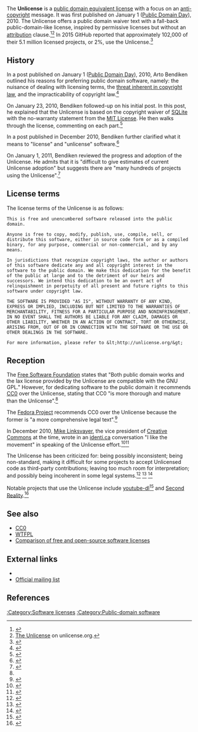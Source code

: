 {{Infobox software license
| name            = Unlicense
| image           = 
| caption         =
| author          = Arto Bendiken
| version         = 
| publisher       = 
| date            = 
| OSI approved    = Partial (while considered free not recommended)<ref>{{cite web|url=http://opensource.org/faq#unlicense |title=Frequently Answered Questions}}</ref>
| Debian approved = <!-- Yes or No or n/a -->
| FSF approved    = Yes<ref name="fsf_unlicense">{{cite web |url=https://www.gnu.org/licenses/license-list.en.html#Unlicense |title=Various Licenses and Comments about Them - GNU Project § The Unlicense |publisher=Free Software Foundation |accessdate=February 10, 2017}}</ref>
| GPL compatible  = Yes<ref name="fsf_unlicense" />
| copyleft        = No
| linking         = Yes
| website         = {{URL|unlicense.org}}
}}
The '''Unlicense''' is a [[public domain equivalent license]] with a focus on an [[anti-copyright]] message. It was first published on January 1 ([[Public Domain Day]]), 2010. The Unlicense offers a public domain waiver text with a fall-back public-domain-like license, inspired by permissive licenses but without an [[Attribution (copyright)|attribution]] clause.<ref>{{cite web |url=http://ostatic.com/blog/the-unlicense-a-license-for-no-license |title=The Unlicense: A License for No License |publisher=OStatic |author=Joe Brockmeier |date=January 11, 2010 |archive-url=https://web.archive.org/web/20170122063132/http://ostatic.com/blog/the-unlicense-a-license-for-no-license |archive-date=January 22, 2017}}</ref><ref>[http://unlicense.org The Unlicense] on unlicense.org.</ref> In 2015 GitHub reported that approximately 102,000 of their 5.1 million licensed projects, or 2%, use the Unlicense.<ref name="githubunlicense">{{cite web|url=https://github.com/blog/1964-license-usage-on-github-com |title=Open source license usage on GitHub.com |date=2015-03-09 |first=Ben |last=Balter |accessdate=2015-11-21 |publisher=[[github.com]] |quote=1 MIT 44.69%, 2 Other 15.68%, 3 GPLv2 12.96%, 4 Apache 11.19%, 5 GPLv3 8.88%, 6 BSD 3-clause 4.53%, 7 Unlicense 1.87%, 8 BSD 2-clause 1.70%, 9 LGPLv3 1.30%, 10 AGPLv3 1.05%  (30 mill * 2% * 17% = 102k)}}</ref>

==History==

In a post published on January 1 ([[Public Domain Day]]), 2010, Arto Bendiken outlined his reasons for preferring public domain software, namely: the nuisance of dealing with licensing terms, the [[Copyright infringement|threat inherent in copyright law]], and the impracticability of copyright law.<ref>{{cite web |url=http://ar.to/2010/01/set-your-code-free |date=January 1, 2010 |title=Set Your Code Free |author=Arto Bendiken |accessdate=February 10, 2017 |quote=anybody affixing a licensing statement to open-source software is guilty of either magical thinking or of having an intention to follow up on the implied threat}}</ref>

On January 23, 2010, Bendiken followed-up on his initial post. In this post, he explained that the Unlicense is based on the copyright waiver of [[SQLite]] with the no-warranty statement from the [[MIT License]]. He then walks through the license, commenting on each part.<ref>{{cite web |url=http://ar.to/2010/01/dissecting-the-unlicense |title=Dissecting the Unlicense: Software Freedom in Four Clauses and a Link |author=Arto Bendiken |accessdate=February 10, 2017 |date=January 23, 2010}}</ref>

In a post published in December 2010, Bendiken further clarified what it means to "license" and "unlicense" software.<ref>{{cite web |url=http://ar.to/2010/12/licensing-and-unlicensing |title=Licensed, License-Free, and Unlicensed Code |author=Arto Bendiken |accessdate=February 10, 2017 |date=December 19, 2010}}</ref>

On January 1, 2011, Bendiken reviewed the progress and adoption of the Unlicense. He admits that it is "difficult to give estimates of current Unlicense adoption" but suggests there are "many hundreds of projects using the Unlicense".<ref>{{cite web |url=http://ar.to/2011/01/unlicense-1st-year |title=The Unlicense: The First Year in Review |author=Arto Bendiken |accessdate=February 10, 2017 |date=January 1, 2011}}</ref>

==License terms==

The license terms of the Unlicense is as follows:

<pre>This is free and unencumbered software released into the public domain.

Anyone is free to copy, modify, publish, use, compile, sell, or
distribute this software, either in source code form or as a compiled
binary, for any purpose, commercial or non-commercial, and by any
means.

In jurisdictions that recognize copyright laws, the author or authors
of this software dedicate any and all copyright interest in the
software to the public domain. We make this dedication for the benefit
of the public at large and to the detriment of our heirs and
successors. We intend this dedication to be an overt act of
relinquishment in perpetuity of all present and future rights to this
software under copyright law.

THE SOFTWARE IS PROVIDED "AS IS", WITHOUT WARRANTY OF ANY KIND,
EXPRESS OR IMPLIED, INCLUDING BUT NOT LIMITED TO THE WARRANTIES OF
MERCHANTABILITY, FITNESS FOR A PARTICULAR PURPOSE AND NONINFRINGEMENT.
IN NO EVENT SHALL THE AUTHORS BE LIABLE FOR ANY CLAIM, DAMAGES OR
OTHER LIABILITY, WHETHER IN AN ACTION OF CONTRACT, TORT OR OTHERWISE,
ARISING FROM, OUT OF OR IN CONNECTION WITH THE SOFTWARE OR THE USE OR
OTHER DEALINGS IN THE SOFTWARE.

For more information, please refer to &lt;http://unlicense.org/&gt;
</pre>

==Reception==

The [[Free Software Foundation]] states that "Both public domain works and the lax license provided by the Unlicense are compatible with the GNU GPL." However, for dedicating software to the public domain it recommends [[CC0]] over the Unlicense, stating that CC0 "is more thorough and mature than the Unlicense".<ref name="fsf_unlicense" />

The [[Fedora Project]] recommends CC0 over the Unlicense because the former is "a more comprehensive legal text".<ref>{{cite web |url=https://fedoraproject.org/wiki/Licensing/Unlicense |title=Licensing/Unlicense |publisher=[[Fedora Project]] |accessdate=February 28, 2017 |date=August 14, 2014 |quote=Fedora recommends use of CC-0 over this license, because it is a more comprehensive legal text around this tricky issue. It is also noteworthy that some MIT variant licenses which contain the right to "sublicense" are closer to a true Public Domain declaration than the one in the "Unlicense" text.}}</ref>

In December 2010, [[Mike Linksvayer]], the vice president of [[Creative Commons]] at the time, wrote in an [[identi.ca]] conversation "I like the movement" in speaking of the Unlicense effort.<ref>{{cite web |url=http://identi.ca/conversation/59986314 |archive-date=August 16, 2011 |archive-url=https://web.archive.org/web/20110816083109/https://identi.ca/conversation/59986314 |title=Conversation |publisher=[[Identi.ca]] |accessdate=February 28, 2017 |date=December 17, 2010 |quote=@bendiken surely there's a better name than copyfree, but I like the movement and look fwd to your roundup. |author=[[Mike Linksvayer]]}}</ref><ref>{{cite web |url=https://groups.google.com/forum/#!topic/unlicense/an9PHJ0NGxA |title=CC0 and the Unlicense |publisher=Google Groups |accessdate=February 28, 2017 |date=December 18, 2010 |author=Arto Bendiken |quote=In case it's of interest, I'm engaged in an ongoing Identi.ca conversation with Mike Linksvayer, the vice president of Creative Commons [&hellip;] In short, the folks at Creative Commons are aware of the Unlicense initiative, and apparently supportive of it.}}</ref>

The Unlicense has been criticized for: being possibly inconsistent; being non-standard, making it difficult for some projects to accept Unlicensed code as third-party contributions; leaving too much room for interpretation; and possibly being incoherent in some legal systems.<ref>{{cite web |url=https://github.com/docopt/docopt.rs/issues/1 |title=Use a working license instead of UNLICENSE |author=Val Markovic (Valloric) |date=July 6, 2014 |accessdate=February 9, 2017 |publisher=[[GitHub]]}}</ref> <ref>{{cite web |url=https://softwareengineering.stackexchange.com/questions/147111/what-is-wrong-with-the-unlicense |title=What is wrong with the Unlicense? |accessdate=February 10, 2017 |author=cgt |publisher=Software Engineering Stack Exchange |date=May 3, 2012}}</ref> <ref>{{cite web |url=https://lists.opensource.org/pipermail/license-review/2012-January/001386.html |title=[License-review] OSI, legal conditions outside the "four corners" of the license, and PD/CC 0 [was Re: Can OSI specify that public domain is open source?] |accessdate=February 10, 2017 |first=Rick |last=Moen |date=January 3, 2012 |publisher=Open Source Initiative}}</ref>

Notable projects that use the Unlicense include [[youtube-dl]]<ref>{{cite web|title=youtube-dl GitHub page|url=https://github.com/rg3/youtube-dl/blob/master/LICENSE|website=GitHub|accessdate=2 October 2016}}</ref> and [[Second Reality]].<ref>{{cite web |url=https://github.com/mtuomi/SecondReality/blob/master/UNLICENSE |title=SecondReality/UNLICENSE at master · mtuomi/SecondReality |publisher=GitHub |accessdate=February 28, 2017 |date=August 1, 2013 |author=Mika Tuomi}}</ref>

==See also==

* [[CC0]]
* [[WTFPL]]
* [[Comparison of free and open-source software licenses]]

==External links==

* {{official website|http://unlicense.org/}}
* [https://groups.google.com/forum/#!forum/unlicense Official mailing list]

==References==

{{Reflist|30em}}

[[:Category:Software licenses]]
[[:Category:Public-domain software]]
